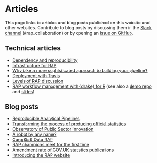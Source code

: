 # Articles

This page links to articles and blog posts published on this website and other
websites.  Contribute to blog posts by discussing them in the [Slack
channel](https://govdatascience.slack.com/messages/C6H22U3H9/)
(#rap_collaboration) or by opening an [issue on
GitHub](https://github.com/ukgovdatascience/rap-website/issues).

## Technical articles

::: {.unbulleted-list}
* [Dependency and reproducibility](./article-dependency-and-reproducibility.html)
* [Infrastructure for RAP](./article-infrastructure.html)
* [Why take a more sophisticated approach to building your pipeline?](./article-why-take-more-sophisticated-approaches.html)
* [Deployment with Travis](article-deployment-ci-with-travis.html)
* [Levels of RAP discussion](article-rap-levels-discussion.html)
* [RAP workflow management with {drake} for R](https://www.rostrum.blog/2019/07/23/can-drake-rap/) (see also a [demo repo](https://github.com/matt-dray/drake-egg-rap) and [slides](https://github.com/matt-dray/drake-egg-rap/blob/master/docs/drake-presentation.pdf))
:::

## Blog posts

::: {.unbulleted-list}
* [Reproducible Analytical Pipelines](https://dataingovernment.blog.gov.uk/2017/03/27/reproducible-analytical-pipeline/)
* [Transforming the process of producing official statistics](https://dataingovernment.blog.gov.uk/2017/11/27/transforming-the-process-of-producing-official-statistics/)
* [Observatory of Public Sector Innovation](https://oecd-opsi.org/innovations/9128/)
* [A robot by any name?](https://www.statisticsauthority.gov.uk/a-robot-by-any-name/)
* [GangStaS Data RAP](https://gss.civilservice.gov.uk/blog/gangstas-data-rap/)
* [RAP champions meet for the first time](https://gss.civilservice.gov.uk/news/rap-champions-meet-for-the-first-time/)
* [Amendment rate of GOV.UK statistics publications](./article-2019-01-15-govuk-amendments.html)
* [Introducing the RAP website](./blog-2019-04-05-introducing-rap-website.html)
:::
